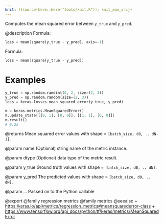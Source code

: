 ```yaml
---
knit: ({source(here::here("tools/knit.R")); knit_man_src})
---
```

Computes the mean squared error between `y_true` and `y_pred`.

@description
Formula:

```python
loss = mean(square(y_true - y_pred), axis=-1)
```

Formula:

```python
loss = mean(square(y_true - y_pred))
```

# Examples
```python
y_true = np.random.randint(0, 2, size=(2, 3))
y_pred = np.random.random(size=(2, 3))
loss = keras.losses.mean_squared_error(y_true, y_pred)
```
```python
m = keras.metrics.MeanSquaredError()
m.update_state([[0, 1], [0, 0]], [[1, 1], [0, 0]])
m.result()
# 0.25
```

@returns
    Mean squared error values with shape = `[batch_size, d0, .. dN-1]`.

@param name
(Optional) string name of the metric instance.

@param dtype
(Optional) data type of the metric result.

@param y_true
Ground truth values with shape = `[batch_size, d0, .. dN]`.

@param y_pred
The predicted values with shape = `[batch_size, d0, .. dN]`.

@param ...
Passed on to the Python callable

@export
@family regression metrics
@family metrics
@seealso
+ <https:/keras.io/api/metrics/regression_metrics#meansquarederror-class>
+ <https://www.tensorflow.org/api_docs/python/tf/keras/metrics/MeanSquaredError>
